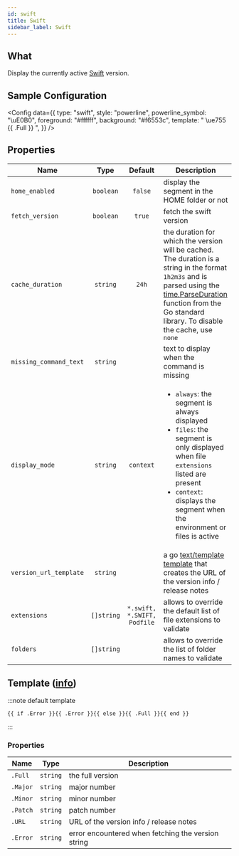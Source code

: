 ```yaml
---
id: swift
title: Swift
sidebar_label: Swift
---
```


## What

Display the currently active [Swift][swift] version.

## Sample Configuration


<Config
  data={{
    type: "swift",
    style: "powerline",
    powerline_symbol: "\uE0B0",
    foreground: "#ffffff",
    background: "#f6553c",
    template: " \ue755 {{ .Full }} ",
  }}
/>

## Properties

| Name                   |    Type    |           Default           | Description                                                                                                                                                                                                                          |
| ---------------------- | :--------: | :-------------------------: | ------------------------------------------------------------------------------------------------------------------------------------------------------------------------------------------------------------------------------------ |
| `home_enabled`         | `boolean`  |           `false`           | display the segment in the HOME folder or not                                                                                                                                                                                        |
| `fetch_version`        | `boolean`  |           `true`            | fetch the swift version                                                                                                                                                                                                              |
| `cache_duration`       |  `string`  |            `24h`            | the duration for which the version will be cached. The duration is a string in the format `1h2m3s` and is parsed using the [time.ParseDuration] function from the Go standard library. To disable the cache, use `none`              |
| `missing_command_text` |  `string`  |                             | text to display when the command is missing                                                                                                                                                                                          |
| `display_mode`         |  `string`  |          `context`          | <ul><li>`always`: the segment is always displayed</li><li>`files`: the segment is only displayed when file `extensions` listed are present</li><li>`context`: displays the segment when the environment or files is active</li></ul> |
| `version_url_template` |  `string`  |                             | a go [text/template][go-text-template] [template][templates] that creates the URL of the version info / release notes                                                                                                                |
| `extensions`           | `[]string` | `*.swift, *.SWIFT, Podfile` | allows to override the default list of file extensions to validate                                                                                                                                                                   |
| `folders`              | `[]string` |                             | allows to override the list of folder names to validate                                                                                                                                                                              |

## Template ([info][templates])

:::note default template

```template
{{ if .Error }}{{ .Error }}{{ else }}{{ .Full }}{{ end }}
```

:::

### Properties

| Name     | Type     | Description                                        |
| -------- | -------- | -------------------------------------------------- |
| `.Full`  | `string` | the full version                                   |
| `.Major` | `string` | major number                                       |
| `.Minor` | `string` | minor number                                       |
| `.Patch` | `string` | patch number                                       |
| `.URL`   | `string` | URL of the version info / release notes            |
| `.Error` | `string` | error encountered when fetching the version string |

[go-text-template]: https://golang.org/pkg/text/template/
[templates]: /docs/configuration/templates
[swift]: https://www.swift.org/
[time.ParseDuration]: https://golang.org/pkg/time/#ParseDuration
